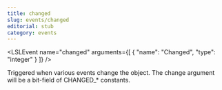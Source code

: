 ```yaml
---
title: changed
slug: events/changed
editorial: stub
category: events
---
```


<LSLEvent
	name="changed"
	arguments={[
	{
		"name": "Changed",
		"type": "integer"
	}
]}
/>

Triggered when various events change the object. The change argument will be a bit-field of CHANGED_* constants.
